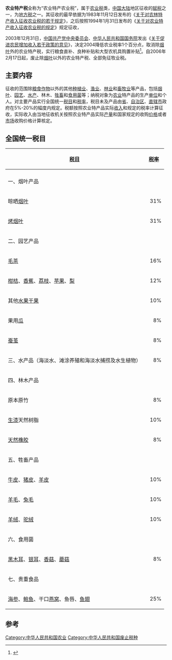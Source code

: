 '''农业特产税'''全称为“农业特产农业税”，属于[[农业税|农业税]]类，[[中国大陆|中国大陆]]地区征收的[[税收|赋税]]之一，为[[地方税|地方税]]之一。其征收的最早依据为1983年11月12日发布的《[[s:国务院关于对农林特产收入征收农业税的若干规定|关于对农林特产收入征收农业税的若干规定]]》，之后按照1994年1月31日发布的《[[s:国务院关于对农业特产收入征收农业税的规定|关于对农业特产收入征收农业税的规定]]》规定征收，

2003年12月31日，[[中国共产党中央委员会|中国共产党中央委员会]]、[[中华人民共和国国务院|中华人民共和国国务院]]发出《[[关于促进农民增加收入若干政策的意见|关于促进农民增加收入若干政策的意见]]》，决定2004降低农业税率1个百分点，取消除[[烟叶|烟叶]]外的农业特产税，实行粮食直补、良种补贴和大型农机具购置补贴<ref>{{Cite book|title=崛起之路 共和国风云60年|last=徐文钦编著|publisher=北京：中央文献出版社|year=2009.06|isbn=978-7-5073-2797-7|pages=226}}</ref>。自2006年2月17日起，废止除[[烟叶|烟叶]]以外的农业特产税、全部免征牧业税。

==主要内容==
{{see also|烟叶税}}
征收的范围除[[粮食作物|粮食作物]]以外的其他[[种植业|种植业]]、[[渔业|渔业]]、[[林业|林业]]和[[畜牧业|畜牧业]]等产品，包括[[烟叶|烟叶]]、[[园艺|园艺]]、[[水产|水产]]、林木、[[牲畜|牲畜]]和[[食用菌|食用菌]]等；纳税对象为[[农业|农业]]特产品的生产[[单位_(社会组织)|单位]]和个人。对主要产品实行全国统一[[税目|税目]]和[[税率|税率]]，税目未及产品由[[省|省]]、[[自治区|自治区]]、[[直辖市|直辖市]]政府在5%-20%的幅度内规定。税额按照农业特产品实际[[收入|收入]]和规定的税率计算征收，实际收入由当地征收机关按照农业特产品实际[[产量|产量]]和国家规定的收购[[价格|价格]]或者[[市场|市场]]收购价格计算核定。

==全国统一税目==
{| class="wikitable" style="margin-left:auto;margin-right:auto" border="1"
! [[税目|税目]] !! style="width:3em;" | [[税率|税率]]
|-
|-----
| colspan="2" | 一、烟叶产品
|-----
| 晾晒[[烟草|烟叶]] || align="right" | 31%
|-----
| [[烤烟叶|烤烟叶]] || align="right" | 31%
|-----
| colspan="2" | 二、园艺产品
|-----
| [[茶叶|毛茶]] || align="right" | 16%
|-----
| [[柑桔|柑桔]]、[[香蕉|香蕉]]、[[荔枝|荔枝]]、[[苹果|苹果]]、[[梨|梨]] || align="right" | 12%
|-----
| 其他[[水果|水果]][[干果|干果]] || align="right" | 10%
|-----
| 果用[[瓜|瓜]] || align="right" | 8%
|-----
| [[蚕茧|蚕茧]] || align="right" | 8%
|-----
| 三、水产品（海淡水、滩涂养殖和海淡水捕捞及水生植物） || align="right" | 8%
|-----
| colspan="2" | 四、林木产品
|-----
| 原本原竹 || align="right" | 8%
|-----
| [[生漆|生漆]]天然树脂 || align="right" | 10%
|-----
| [[天然橡胶|天然橡胶]] || align="right" | 8%
|-----
| colspan="2" | 五、牲畜产品
|-----
| [[牛皮|牛皮]]、[[猪皮|猪皮]]、[[羊皮|羊皮]] || align="right" | 10%
|-----
| [[羊毛|羊毛]]、[[兔毛|兔毛]] || align="right" | 10%
|-----
| [[羊绒|羊绒]]、[[驼绒|驼绒]] || align="right" | 10%
|-----
| colspan="2" | 六、食用菌
|-----
| [[黑木耳|黑木耳]]、[[银耳|银耳]]、[[香菇|香菇]]、[[蘑菇|蘑菇]] || align="right" | 8%
|-----
| colspan="2" | 七、贵重食品
|-----
| [[海参|海参]]、[[鲍鱼|鲍鱼]]、干口[[燕窝|燕窝]]、鱼唇、[[鱼翅|鱼翅]] || align="right" | 25%
|}

==参考==
{{reflist}}
[[Category:中华人民共和国农业|Category:中华人民共和国农业]]
[[Category:中华人民共和国废止税种|Category:中华人民共和国废止税种]]